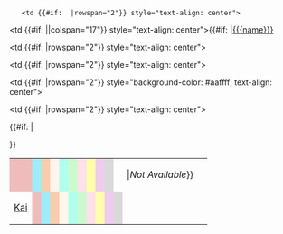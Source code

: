 <noinclude><table>
</noinclude><tr>
    <td {{#if: {{{firepower2|}}} |rowspan="2"}} style="text-align: center">{{{no}}}</td><td {{#if: {{{name|}}} ||colspan="17"}} style="text-align: center">{{#if: {{{name|}}} |[[{{{name}}}]]</td><td {{#if: {{{firepower2|}}} |rowspan="2"}} style="text-align: center">{{{class}}}</td><td {{#if: {{{firepower2|}}} |rowspan="2"}} style="text-align: center">{{{type}}}</td><td style="background-color: #f0bbbb; text-align: center">{{{firepower}}}</td><td style="background-color: #99eefa; text-align: center">{{{torpedo}}}</td><td style="background-color: #faccaa; text-align: center">{{{aa}}}</td><td style="background-color: #fff5ee; text-align: center">{{{asw}}}</td><td style="background-color: #afffee; text-align: center">{{{viewRange}}}</td><td style="background-color: #cbfbcb; text-align: center">{{{luck}}}</td><td style="background-color: #ffe0eb; text-align: center">{{{hp}}}</td><td style="background-color: #ffffaa; text-align: center">{{{armor}}}</td><td style="background-color: #eeccee; text-align: center">{{{evasion}}}</td><td style="background-color: #d9d9d9; text-align: center">{{{aircraft}}}</td><td {{#if: {{{firepower2|}}} |rowspan="2"}} style="background-color: #aaffff; text-align: center">{{{speed}}}</td><td {{#if: {{{firepower2|}}} |rowspan="2"}} style="text-align: center">{{{range}}}</td><td style="text-align: center">{{{build}}}</td><td style="text-align: center">{{{supply}}}|''Not Available''}}</td>
</tr>
{{#if: {{{firepower2|}}} |<tr>
    <td style="text-align: center">[[{{{name}}}|{{{name}}} Kai]]</td><td style="background-color: #f0bbbb; text-align: center">{{{firepower2}}}</td><td style="background-color: #99eefa; text-align: center">{{{torpedo2}}}</td><td style="background-color: #faccaa; text-align: center">{{{aa2}}}</td><td style="background-color: #fff5ee; text-align: center">{{{asw2}}}</td><td style="background-color: #afffee; text-align: center">{{{viewRange2}}}</td><td style="background-color: #cbfbcb; text-align: center">{{{luck2}}}</td><td style="background-color: #ffe0eb; text-align: center">{{{hp2}}}</td><td style="background-color: #ffffaa; text-align: center">{{{armor2}}}</td><td style="background-color: #eeccee; text-align: center">{{{evasion2}}}</td><td style="background-color: #d9d9d9; text-align: center">{{{aircraft2}}}</td><td style="text-align: center">{{{build2}}}</td><td style="text-align: center">{{{supply2}}}</td>
</tr>}}<noinclude>
</table><!-- Add categories and interwikis to the /doc subpage, not here! -->
{{Documentation}}
</noinclude>